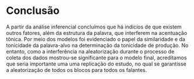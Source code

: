 # Conclusão


A partir da análise inferencial concluímos que há indicíos de que existem outros fatores, além da estrutura da palavra, que interferem na acentuação tõnica. Por meio dos modelos foi evidenciado o papel da similaridade e da tonicidade da palavra-alvo na determinação da tonicidade de produção.
No entanto, como a interferência na aleatorização durante o processo de coleta dos dados mostrou-se significante para o modelo final, acreditamos que seria importante uma uma replicação do estudo, no qual se garantisse a aleatorização de todos os blocos para todos os falantes.  

\newpage
